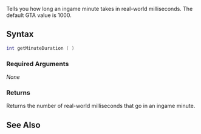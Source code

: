 
{{Server client function}}
Tells you how long an ingame minute takes in real-world milliseconds. The default GTA value is 1000.

==Syntax==
<syntaxhighlight lang="lua">
int getMinuteDuration ( )
</syntaxhighlight>

===Required Arguments===
''None''

===Returns===
Returns the number of real-world milliseconds that go in an ingame minute.

==See Also==
{{World functions}}